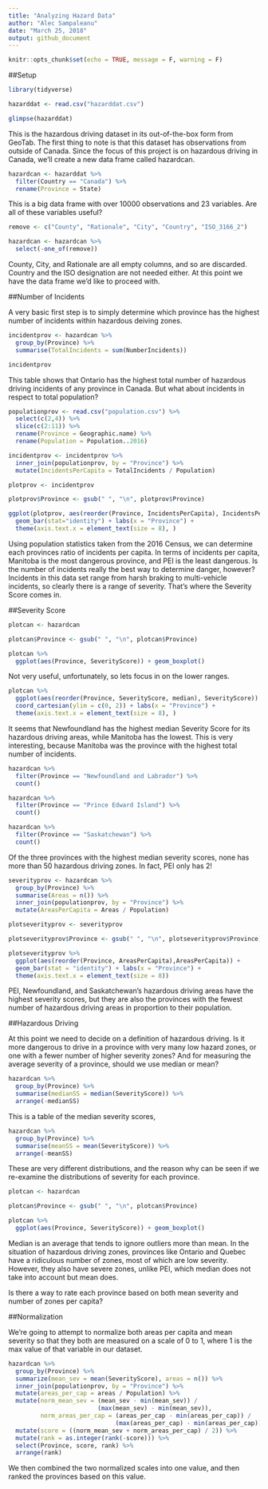 ```yaml
---
title: "Analyzing Hazard Data"
author: "Alec Sampaleanu"
date: "March 25, 2018"
output: github_document
---
```


```r
knitr::opts_chunk$set(echo = TRUE, message = F, warning = F)
```

##Setup

```r
library(tidyverse)
```

```r
hazarddat <- read.csv("hazarddat.csv")

glimpse(hazarddat)
```

This is the hazardous driving dataset in its out-of-the-box form from GeoTab. The first thing to note is that this dataset has observations from outside of Canada. Since the focus of this project is on hazardous driving in Canada, we'll create a new data frame called hazardcan.

```r
hazardcan <- hazarddat %>%
  filter(Country == "Canada") %>%
  rename(Province = State)
```

This is a big data frame with over 10000 observations and 23 variables. Are all of these variables useful?

```r
remove <- c("County", "Rationale", "City", "Country", "ISO_3166_2")

hazardcan <- hazardcan %>%
  select(-one_of(remove))
```

County, City, and Rationale are all empty columns, and so are discarded. Country and the ISO designation are not needed either. At this point we have the data frame we'd like to proceed with.

##Number of Incidents

A very basic first step is to simply determine which province has the highest number of incidents within hazardous deiving zones.

```r
incidentprov <- hazardcan %>%
  group_by(Province) %>%
  summarise(TotalIncidents = sum(NumberIncidents))

incidentprov
```

This table shows that Ontario has the highest total number of hazardous driving incidents of any province in Canada. But what about incidents in respect to total population?

```r
populationprov <- read.csv("population.csv") %>%
  select(c(2,4)) %>%
  slice(c(2:11)) %>%
  rename(Province = Geographic.name) %>%
  rename(Population = Population..2016)

incidentprov <- incidentprov %>%
  inner_join(populationprov, by = "Province") %>%
  mutate(IncidentsPerCapita = TotalIncidents / Population)

plotprov <- incidentprov

plotprov$Province <- gsub(" ", "\n", plotprov$Province)

ggplot(plotprov, aes(reorder(Province, IncidentsPerCapita), IncidentsPerCapita)) +
  geom_bar(stat="identity") + labs(x = "Province") + 
  theme(axis.text.x = element_text(size = 8), )
```

Using population statistics taken from the 2016 Census, we can determine each provinces ratio of incidents per capita. In terms of incidents per capita, Manitoba is the most dangerous province, and PEI is the least dangerous. Is the number of incidents really the best way to determine danger, however? Incidents in this data set range from harsh braking to multi-vehicle incidents, so clearly there is a range of severity. That's where the Severity Score comes in.

##Severity Score

```r
plotcan <- hazardcan

plotcan$Province <- gsub(" ", "\n", plotcan$Province)

plotcan %>%
  ggplot(aes(Province, SeverityScore)) + geom_boxplot()
```

Not very useful, unfortunately, so lets focus in on the lower ranges.

```r
plotcan %>%
  ggplot(aes(reorder(Province, SeverityScore, median), SeverityScore)) + geom_boxplot() +
  coord_cartesian(ylim = c(0, 2)) + labs(x = "Province") + 
  theme(axis.text.x = element_text(size = 8), )
```

It seems that Newfoundland has the highest median Severity Score for its hazardous driving areas, while Manitoba has the lowest. This is very interesting, because Manitoba was the province with the highest total number of incidents. 

```r
hazardcan %>%
  filter(Province == "Newfoundland and Labrador") %>%
  count()

hazardcan %>%
  filter(Province == "Prince Edward Island") %>%
  count()

hazardcan %>%
  filter(Province == "Saskatchewan") %>%
  count()
```

Of the three provinces with the highest median severity scores, none has more than 50 hazardous driving zones. In fact, PEI only has 2!

```r
severityprov <- hazardcan %>%
  group_by(Province) %>%
  summarise(Areas = n()) %>%
  inner_join(populationprov, by = "Province") %>%
  mutate(AreasPerCapita = Areas / Population)

plotseverityprov <- severityprov

plotseverityprov$Province <- gsub(" ", "\n", plotseverityprov$Province)

plotseverityprov %>%
  ggplot(aes(reorder(Province, AreasPerCapita),AreasPerCapita)) + 
  geom_bar(stat = "identity") + labs(x = "Province") + 
  theme(axis.text.x = element_text(size = 8))
```

PEI, Newfoundland, and Saskatchewan's hazardous driving areas have the highest severity scores, but they are also the provinces with the fewest number of hazardous driving areas in proportion to their population. 

##Hazardous Driving

At this point we need to decide on a definition of hazardous driving. Is it more dangerous to drive in a province with very many low hazard zones, or one with a fewer number of higher severity zones? And for measuring the average severity of a province, should we use median or mean? 

```r
hazardcan %>%
  group_by(Province) %>%
  summarise(medianSS = median(SeverityScore)) %>%
  arrange(-medianSS)
```

This is a table of the median severity scores,

```r
hazardcan %>%
  group_by(Province) %>%
  summarise(meanSS = mean(SeverityScore)) %>%
  arrange(-meanSS)
```

These are very different distributions, and the reason why can be seen if we re-examine the distributions of severity for each province.

```r
plotcan <- hazardcan

plotcan$Province <- gsub(" ", "\n", plotcan$Province)

plotcan %>%
  ggplot(aes(Province, SeverityScore)) + geom_boxplot()
```

Median is an average that tends to ignore outliers more than mean. In the situation of hazardous driving zones, provinces like Ontario and Quebec have a ridiculous number of zones, most of which are low severity. However, they also have severe zones, unlike PEI, which median does not take into account but mean does. 

Is there a way to rate each province based on both mean severity and number of zones per capita?

##Normalization

We're going to attempt to normalize both areas per capita and mean severity so that they both are measured on a scale of 0 to 1, where 1 is the max value of that variable in our dataset.

```r
hazardcan %>%
  group_by(Province) %>%
  summarize(mean_sev = mean(SeverityScore), areas = n()) %>%
  inner_join(populationprov, by = "Province") %>%
  mutate(areas_per_cap = areas / Population) %>%
  mutate(norm_mean_sev = (mean_sev - min(mean_sev)) / 
                         (max(mean_sev) - min(mean_sev)), 
         norm_areas_per_cap = (areas_per_cap - min(areas_per_cap)) /
                              (max(areas_per_cap) - min(areas_per_cap))) %>%
  mutate(score = ((norm_mean_sev + norm_areas_per_cap) / 2)) %>% 
  mutate(rank = as.integer(rank(-score))) %>%
  select(Province, score, rank) %>%
  arrange(rank)
```

We then combined the two normalized scales into one value, and then ranked the provinces based on this value.